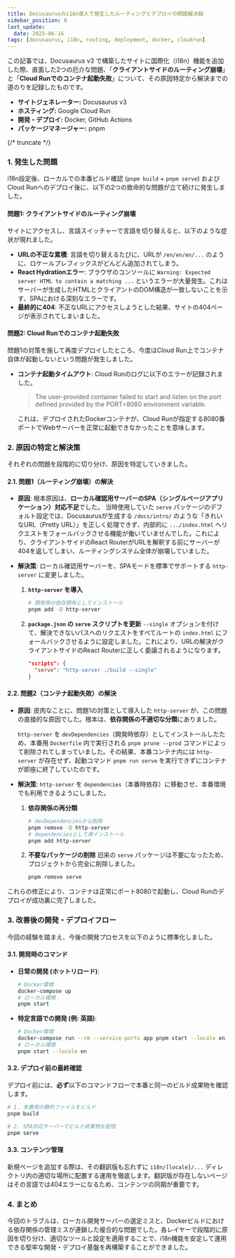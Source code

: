 ```yaml
---
title: Docusaurusのi18n導入で発生したルーティングとデプロイの問題解決録
sidebar_position: 8
last_update:
  date: 2025-06-16
tags: [docusaurus, i18n, routing, deployment, docker, cloudrun]
---
```



この記事では、Docusaurus v3 で構築したサイトに国際化（i18n）機能を追加した際、直面した2つの厄介な問題、「**クライアントサイドのルーティング崩壊**」と「**Cloud Runでのコンテナ起動失敗**」について、その原因特定から解決までの道のりを記録したものです。

<Admonition type="info" title="前提環境">
  <ul>
    <li><strong>サイトジェネレーター:</strong> Docusaurus v3</li>
    <li><strong>ホスティング:</strong> Google Cloud Run</li>
    <li><strong>開発・デプロイ:</strong> Docker, GitHub Actions</li>
    <li><strong>パッケージマネージャー:</strong> pnpm</li>
  </ul>
</Admonition>

{/* truncate */}

### 1. 発生した問題

i18n設定後、ローカルでの本番ビルド確認 (`pnpm build` + `pnpm serve`) およびCloud Runへのデプロイ後に、以下の2つの致命的な問題が立て続けに発生しました。

#### 問題1: クライアントサイドのルーティング崩壊

サイトにアクセスし、言語スイッチャーで言語を切り替えると、以下のような症状が現れました。

*   **URLの不正な累積**: 言語を切り替えるたびに、URLが `/en/en/en/...` のように、ロケールプレフィックスがどんどん追加されてしまう。
*   **React Hydrationエラー**: ブラウザのコンソールに `Warning: Expected server HTML to contain a matching ...` というエラーが大量発生。これはサーバーが生成したHTMLとクライアントのDOM構造が一致しないことを示す、SPAにおける深刻なエラーです。
*   **最終的に404**: 不正なURLにアクセスしようとした結果、サイトの404ページが表示されてしまいました。

#### 問題2: Cloud Runでのコンテナ起動失敗

問題1の対策を施して再度デプロイしたところ、今度はCloud Run上でコンテナ自体が起動しないという問題が発生しました。

*   **コンテナ起動タイムアウト**: Cloud Runのログに以下のエラーが記録されました。
    > The user-provided container failed to start and listen on the port defined provided by the PORT=8080 environment variable.

    これは、デプロイされたDockerコンテナが、Cloud Runが指定する8080番ポートでWebサーバーを正常に起動できなかったことを意味します。

### 2. 原因の特定と解決策

それぞれの問題を段階的に切り分け、原因を特定していきました。

#### 2.1. 問題1（ルーティング崩壊）の解決

*   **原因**:
    根本原因は、**ローカル確認用サーバーのSPA（シングルページアプリケーション）対応不足**でした。
    当時使用していた `serve` パッケージのデフォルト設定では、Docusaurusが生成する `/docs/intro/` のような「きれいなURL（Pretty URL）」を正しく処理できず、内部的に `.../index.html` へリクエストをフォールバックさせる機能が働いていませんでした。これにより、クライアントサイドのReact RouterがURLを解釈する前にサーバーが404を返してしまい、ルーティングシステム全体が崩壊していました。

*   **解決策**:
    ローカル確認用サーバーを、SPAモードを標準でサポートする `http-server` に変更しました。

    1.  **`http-server` を導入**
        ```bash
        # 開発用の依存関係としてインストール
        pnpm add -D http-server
        ```

    2.  **`package.json` の `serve` スクリプトを更新**
        `--single` オプションを付けて、解決できないパスへのリクエストをすべてルートの `index.html` にフォールバックさせるように設定しました。これにより、URLの解決がクライアントサイドのReact Routerに正しく委譲されるようになります。
        ```json title="package.json"
        "scripts": {
          "serve": "http-server ./build --single"
        }
        ```

#### 2.2. 問題2（コンテナ起動失敗）の解決

*   **原因**:
    皮肉なことに、問題1の対策として導入した `http-server` が、この問題の直接的な原因でした。根本は、**依存関係の不適切な分類**にありました。

    `http-server` を `devDependencies`（開発時依存）としてインストールしたため、本番用 `Dockerfile` 内で実行される `pnpm prune --prod` コマンドによって削除されてしまっていました。その結果、本番コンテナ内には `http-server` が存在せず、起動コマンド `pnpm run serve` を実行できずにコンテナが即座に終了していたのです。

*   **解決策**:
    `http-server` を `dependencies`（本番時依存）に移動させ、本番環境でも利用できるようにしました。

    1.  **依存関係の再分類**
        ```bash
        # devDependenciesから削除
        pnpm remove -D http-server
        # dependenciesとして再インストール
        pnpm add http-server
        ```
    2.  **不要なパッケージの削除**
        旧来の `serve` パッケージは不要になったため、プロジェクトから完全に削除しました。
        ```bash
        pnpm remove serve
        ```

これらの修正により、コンテナは正常にポート8080で起動し、Cloud Runのデプロイが成功裏に完了しました。

### 3. 改善後の開発・デプロイフロー

今回の経験を踏まえ、今後の開発プロセスを以下のように標準化しました。

#### 3.1. 開発時のコマンド

*   **日常の開発 (ホットリロード)**:
    ```bash
    # Docker環境
    docker-compose up
    # ローカル環境
    pnpm start
    ```
*   **特定言語での開発 (例: 英語)**:
    ```bash
    # Docker環境
    docker-compose run --rm --service-ports app pnpm start --locale en --host 0.0.0.0
    # ローカル環境
    pnpm start --locale en
    ```

#### 3.2. デプロイ前の最終確認

デプロイ前には、**必ず**以下のコマンドフローで本番と同一のビルド成果物を確認します。
```bash
# 1. 本番用の静的ファイルをビルド
pnpm build

# 2. SPA対応サーバーでビルド成果物を配信
pnpm serve
```

#### 3.3. コンテンツ管理

新規ページを追加する際は、その翻訳版も忘れずに `i18n/[locale]/...` ディレクトリ内の適切な場所に配置する運用を徹底します。翻訳版が存在しないページはその言語では404エラーになるため、コンテンツの同期が重要です。

### 4. まとめ

今回のトラブルは、ローカル開発サーバーの選定ミスと、Dockerビルドにおける依存関係の管理ミスが連鎖した複合的な問題でした。各レイヤーで段階的に原因を切り分け、適切なツールと設定を適用することで、i18n機能を安定して運用できる堅牢な開発・デプロイ基盤を再構築することができました。
